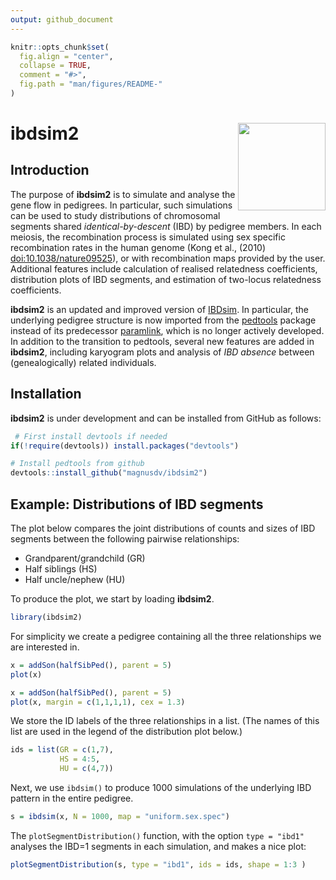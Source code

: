 ```yaml
---
output: github_document
---
```


<!-- README.md is generated from README.Rmd. Please edit that file -->

```r
knitr::opts_chunk$set(
  fig.align = "center",
  collapse = TRUE,
  comment = "#>",
  fig.path = "man/figures/README-"
)
```

# ibdsim2 <img src="man/figures/logo.png" align="right" height=140/>


## Introduction
The purpose of **ibdsim2** is to simulate and analyse the gene flow in pedigrees. In particular, such simulations can be used to study distributions of chromosomal segments shared _identical-by-descent_ (IBD) by pedigree members. In each meiosis, the recombination process is simulated using sex specific recombination rates in the human genome (Kong et al., (2010) <doi:10.1038/nature09525>), or with recombination maps provided by the user. Additional features include calculation of realised relatedness coefficients, distribution plots of IBD segments, and estimation of two-locus relatedness coefficients.

**ibdsim2** is an updated and improved version of [IBDsim](https://CRAN.R-project.org/package=IBDsim). In particular, the underlying pedigree structure is now imported from the [pedtools](https://github.com/magnusdv/pedtools) package instead of its predecessor [paramlink](https://CRAN.R-project.org/package=paramlink), which is no longer actively developed. In addition to the transition to pedtools, several new features are added in **ibdsim2**, including karyogram plots and analysis of _IBD absence_ between (genealogically) related individuals.

## Installation
**ibdsim2** is under development and can be installed from GitHub as follows:
```r
 # First install devtools if needed
if(!require(devtools)) install.packages("devtools")

# Install pedtools from github
devtools::install_github("magnusdv/ibdsim2")
```

## Example: Distributions of IBD segments
The plot below compares the joint distributions of counts and sizes of IBD segments between the following pairwise relationships:

* Grandparent/grandchild (GR)
* Half siblings (HS)
* Half uncle/nephew (HU)

To produce the plot, we start by loading **ibdsim2**.
```r
library(ibdsim2)
```

For simplicity we create a pedigree containing all the three relationships we are interested in.
```r
x = addSon(halfSibPed(), parent = 5)
plot(x)
```

```r
x = addSon(halfSibPed(), parent = 5)
plot(x, margin = c(1,1,1,1), cex = 1.3)
```

We store the ID labels of the three relationships in a list. (The names of this list are used in the legend of the distribution plot below.)
```r
ids = list(GR = c(1,7), 
           HS = 4:5, 
           HU = c(4,7))
```

Next, we use `ibdsim()` to produce 1000 simulations of the underlying IBD pattern in the entire pedigree.
```r
s = ibdsim(x, N = 1000, map = "uniform.sex.spec")
```

The `plotSegmentDistribution()` function, with the option `type = "ibd1"` analyses the IBD=1 segments in each simulation, and makes a nice plot:
```r
plotSegmentDistribution(s, type = "ibd1", ids = ids, shape = 1:3 )
```

